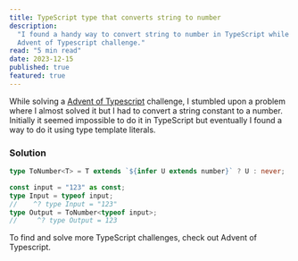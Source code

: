 ```yaml
---
title: TypeScript type that converts string to number
description:
  "I found a handy way to convert string to number in TypeScript while solving a
  Advent of Typescript challenge."
read: "5 min read"
date: 2023-12-15
published: true
featured: true
---
```


While solving a [Advent of Typescript](https://typehero.dev/aot-2023) challenge,
I stumbled upon a problem where I almost solved it but I had to convert a string
constant to a number. Initially it seemed impossible to do it in TypeScript but
eventually I found a way to do it using type template literals.

### Solution

```ts
type ToNumber<T> = T extends `${infer U extends number}` ? U : never;

const input = "123" as const;
type Input = typeof input;
//    ^? type Input = "123"
type Output = ToNumber<typeof input>;
//     ^? type Output = 123
```

To find and solve more TypeScript challenges, check out Advent of Typescript.
